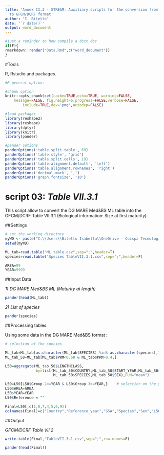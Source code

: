 ```yaml
---
title: 'Annex II.3 - STREAM: Auxiliary scripts for the conversion from DG MARE Med&BS format
  to GFCM/DCRF format'
author: "I. Bitetto"
date: '`r date()`'
output: word_document
---
```



```r
#just a reminder to how compile a docx doc
if(F){
rmarkdown::render("Data.Rmd",c("word_document"))
}
```


#Tools

R, Rstudio and packages.


```r
#R general option:

#chunk option
knitr::opts_chunk$set(cache=TRUE,echo=TRUE, warning=FALSE, 
	message=FALSE, fig.height=6,progress=FALSE,verbose=FALSE,
		include=TRUE,dev='png',autodep=FALSE)

#load packages
library(reshape2)
library(reshape)
library(dplyr)
library(knitr)
library(pander)

#pander options
panderOptions('table.split.table', 60)
panderOptions('table.style', 'grid')
panderOptions('table.split.cells', 10)
panderOptions('table.alignment.default', 'left')
panderOptions('table.alignment.rownames', 'right')
panderOptions('decimal.mark', ',')
panderOptions('graph.fontsize', '10')

```



# script 03: *Table VII.3.1* 

This script allow to convert the DG MARE Med&BS ML table into the GFCM/DCRF Table VII.3.1 (Biological information: Size at first maturity)


##Settings 

```r

# set the working directory
myWD <- paste("C:\\Users\\Bitetto Isabella\\OneDrive - Coispa Tecnologia & Ricerca S.C.A.R.L\\MARE22\\STREAM\\FINAL REVISION OF DELIVERABLES\\DG_MARE_MedBS_to_GFCM", sep="")
setwd(myWD)

ML_tab=read.table("ML table.csv",sep=";",header=T)
species=read.table("Species TableVII.3.1.csv",sep=";",header=F)

AREA=99
YEAR=9999

```

##Input Data

*1) DG MARE Med&BS ML (Maturity at length)*

```r
pander(head(ML_tab))
```


*2) List of species*

```r
pander(species)
```


##Processing tables 

Using some data in the DG MARE Med&BS format :


```r

# selection of the species

ML_tab=ML_tab[as.character(ML_tab$SPECIES) %in% as.character(species[,1]),] 
ML_tab_50=ML_tab[ML_tab$PRM<0.60 & ML_tab$PRM>0.4,]

L50=aggregate(ML_tab_50$LENGTHCLASS,
              by=list(ML_tab_50$COUNTRY,ML_tab_50$START_YEAR,ML_tab_50$END_YEAR,
                      ML_tab_50$SPECIES,ML_tab_50$SEX),FUN="mean")

L50=L50[L50$Group.2<=YEAR & L50$Group.3>=YEAR,]    # selection on the year
L50$AREA=AREA
L50$YEAR=YEAR
L50$Reference = "" 

Final=L50[,c(1,8,7,4,5,6,9)]                                                                        
colnames(Final)=c("Country","Reference_year","GSA","Species","Sex","L50","Reference")


```


##Output

*GFCM/DCRF Table VII.2*


```r
write.table(Final,"TableVII.3.1.csv",sep=";",row.names=F)

pander(head(Final))

```



